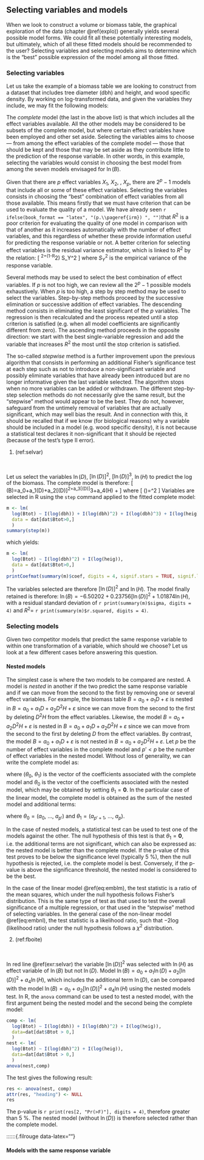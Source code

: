 

## Selecting variables and models {#select}

When we look to construct a volume or biomass table, the graphical exploration of the data (chapter \@ref(explo)) generally yields several possible model forms. We could fit all these potentially interesting models, but ultimately, which of all these fitted models should be recommended to the user? Selecting variables and selecting models aims to determine which is the "best" possible expression of the model among all those fitted.


### Selecting variables

Let us take the example of a biomass table we are looking to construct from a dataset that includes tree diameter (dbh) and height, and wood specific density. By working on log-transformed data, and given the variables they include, we may fit the following models:

\begin{eqnarray*}
\ln(B) &=& a_0+a_1\ln(D)+\varepsilon\\ %
\ln(B) &=& a_0+a_2\ln(H)+\varepsilon\\ %
\ln(B) &=& a_0+a_3\ln(\rho)+\varepsilon\\ %
\ln(B) &=& a_0+a_1\ln(D)+a_2\ln(H)+\varepsilon\\ %
\ln(B) &=& a_0+a_1\ln(D)+a_3\ln(\rho)+\varepsilon\\ %
\ln(B) &=& a_0+a_2\ln(H)+a_3\ln(\rho)+\varepsilon\\ %
\ln(B) &=& a_0+a_1\ln(D)+a_2\ln(H)+a_3\ln(\rho)+\varepsilon
\end{eqnarray*}

The *complete* model (the last in the above list) is that which includes all the effect variables available. All the other models may be considered to be subsets of the complete model, but where certain effect variables have been employed and other set aside. Selecting the variables aims to choose --- from among the effect variables of the complete model --- those that should be kept and those that may be set aside as they contribute little to the prediction of the response variable. In other words, in this example, selecting the variables would consist in choosing the best model from among the seven models envisaged for $\ln(B)$.

Given that there are $p$ effect variables $X_1$, $X_2$, \ldots, $X_p$, there are $2^p-1$ models that include all or some of these effect variables. Selecting the variables consists in choosing the "best" combination of effect variables from all those available. This means firstly that we must have criterion that can be used to evaluate the quality of a model. We have already seen `r ifelse(book_format == "latex", "(p.\\pageref{irm}) ", "")`that $R^2$ is a poor criterion for evaluating the quality of one model in comparison with that of another as it increases automatically with the number of effect variables, and this regardless of whether these provide information useful for predicting the response variable or not. A better criterion for selecting effect variables is the residual variance estimator, which is linked to $R^2$ by the relation:
\[
\hat{\sigma}^2=\frac{n}{n-p-1}(1-R^2)\ S_Y^2
\]
where $S_Y^2$ is the empirical variance of the response variable.

Several methods may be used to select the best combination of effect variables. If $p$ is not too high, we can review all the $2^p-1$ possible models exhaustively. When $p$ is too high, a step by step method may be used to select the variables. Step-by-step methods proceed by the successive elimination or successive addition of effect variables. The descending method consists in eliminating the least significant of the $p$ variables. The regression is then recalculated and the process repeated until a stop criterion is satisfied (e.g. when all model coefficients are significantly different from zero). The ascending method proceeds in the opposite direction: we start with the best single-variable regression and add the variable that increases $R^2$ the most until the stop criterion is satisfied.

The so-called *stepwise* method is a further improvement upon the previous algorithm that consists in performing an additional Fisher's significance test at each step such as not to introduce a non-significant variable and possibly eliminate variables that have already been introduced but are no longer informative given the last variable selected. The algorithm stops when no more variables can be added or withdrawn. The different step-by-step selection methods do not necessarily give the same result, but the "stepwise" method would appear to be the best. They do not, however, safeguard from the untimely removal of variables that are actually significant, which may well bias the result. And in connection with this, it should be recalled that if we know (for biological reasons) why a variable should be included in a model (e.g. wood specific density), it is not because a statistical test declares it non-significant that it should be rejected (because of the test's type II error).

:::::::{.filrouge data-latex=""}

(@eq-selvar) (ref:selvar)

:::{.exercise #selvar name="(ref:selvar)"}
\  
:::

Let us select the variables $\ln(D)$, $[\ln(D)]^2$, $[\ln(D)]^3$, $\ln(H)$ to predict the log of the biomass. The complete model is therefore:
\[
\ln(B)=a_0+a_1\ln(D)+a_2[\ln(D)]^2+a_3[\ln(D)]^3+a_4\ln(H)
+\varepsilon
\]
where
\[
\mathrm{Var}(\varepsilon)=\sigma^2
\]
Variables are selected in R using the `step` command applied to the fitted complete model:

```r
m <- lm(
  log(Btot) ~ I(log(dbh)) + I(log(dbh)^2) + I(log(dbh)^3) + I(log(heig)),
  data = dat[dat$Btot>0,]
  )
summary(step(m))
```

which yields:

```r
m <- lm(
  log(Btot) ~ I(log(dbh)^2) + I(log(heig)),
  data = dat[dat$Btot>0,]
  )
printCoefmat(summary(m)$coef, digits = 4, signif.stars = TRUE, signif.legend = FALSE)
```

The variables selected are therefore  $[\ln(D)]^2$ and $\ln(H)$. The model finally retained is therefore:
$\ln(B)=-6.50202+0.23756[\ln(D)]^2+1.01874\ln(H)$, with a residual standard deviation of `r print(summary(m)$sigma, digits = 4)` and $R^2=$ `r print(summary(m)$r.squared, digits = 4)`.

::::::


### Selecting models {#selmod}

Given two competitor models that predict the same response variable to within one transformation of a variable, which should we choose? Let us look at a few different cases before answering this question.

#### Nested models {-}

The simplest case is where the two models to be compared are nested. A model is *nested* in another if the two predict the same response variable and if we can move from the second to the first by removing one or several effect variables. For example, the biomass table $B=a_0+a_1D+\varepsilon$ is nested in $B=a_0+a_1D+a_2D^2H+\varepsilon$ since we can move from the second to the first by deleting $D^2H$ from the effect variables. Likewise, the model $B=a_0+a_2D^2H+\varepsilon$ is nested in $B=a_0+a_1D+a_2D^2H+\varepsilon$ since we can move from the second to the first by deleting $D$ from the effect variables. By contrast, the model $B=a_0+a_1D+\varepsilon$ is not nested in $B=a_0+a_2D^2H+\varepsilon$. Let $p$ be the number of effect variables in the complete model and $p'<p$ be the number of effect variables in the nested model. Without loss of generality, we can write the complete model as:

\begin{equation}
Y=f(X_1,\ \ldots,\ X_{p'},\ X_{p'+1},\ \ldots,\ X_p;
\theta_0,\ \theta_1)+\varepsilon(\#eq:embnl)
\end{equation}

where ($\theta_0$, $\theta_1$) is the vector of the coefficients associated with the complete model and $\theta_0$ is the vector of the coefficients associated with the nested model, which may be obtained by setting 
$\theta_1=\mathbf{0}$. In the particular case of the linear model, the complete model is obtained as the sum of the nested model and additional terms:

\begin{equation}
\underbrace{\underbrace{Y=a_0+a_1X_1+\ldots+a_{p'}X_{p'}}_{\mbox{\scriptsize
nested model}}+a_{p'+1}X_{p'+1}+\ldots+a_pX_p}_{\mbox{
\scriptsize complete model}}+\varepsilon(\#eq:emblm)
\end{equation}

where $\theta_0=(a_0,\ \ldots,\ a_{p'})$ and $\theta_1=(a_{p'+1},\ \ldots,\ a_p)$.

In the case of nested models, a statistical test can be used to test one of the models against the other. The null hypothesis of this test is that $\theta_1=\mathbf{0}$, i.e. the additional terms are not significant, which can also be expressed as: the nested model is better than the complete model. If the p-value of this test proves to be below the significance level (typically 5\ \%), then the null hypothesis is rejected, i.e. the complete model is best. Conversely, if the p-value is above the significance threshold, the nested model is considered to be the best.

In the case of the linear model \@ref(eq:emblm), the test statistic is a ratio of the mean squares, which under the null hypothesis follows Fisher's distribution. This is the same type of test as that used to test the overall significance of a multiple regression, or that used in the "stepwise" method of selecting variables. In the general case of the non-linear model \@ref(eq:embnl), the test statistic is a likelihood ratio, such that $-2\log$(likelihood ratio) under the null hypothesis follows a $\chi^2$ distribution.

::::::{.filrouge data-latex=""}

(@eq-fboite) (ref:fboite)

:::{.exercise #fboite name="(ref:fboite)"}
\  
:::

In red line \@ref(exr:selvar) the variable $[\ln(D)]^2$ was selected with $\ln(H)$ as effect variable of $\ln(B)$ but not $\ln(D)$. Model $\ln(B)=a_0+a_1\ln(D)+a_2[\ln(D)]^2+a_4\ln(H)$, which includes the additional term $\ln(D)$, can be compared with the model $\ln(B)=a_0+a_2[\ln(D)]^2+a_4\ln(H)$ using the nested models test. In R, the `anova` command can be used to test a nested model, with the first argument being the nested model and the second being the complete model:

```r
comp <- lm(
  log(Btot) ~ I(log(dbh)) + I(log(dbh)^2) + I(log(heig)), 
  data=dat[dat$Btot > 0,]
  )
nest <- lm(
  log(Btot) ~ I(log(dbh)^2) + I(log(heig)), 
  data=dat[dat$Btot > 0,]
  )
anova(nest,comp)
```

The test gives the following result:

```r
res <- anova(nest, comp)
attr(res, "heading") <- NULL
res
```

The p-value is  `r print(res[2, "Pr(>F)"], digits = 4)`, therefore greater than 5\ \%. The nested model (without $\ln(D)$) is therefore selected rather than the complete model.

::::::

::::::{.filrouge data-latex=""}


\begin{filrouge}{Testing nested models: $\ln(H)$}{fboite2}%
The model $\ln(B)=-\decimal{8}{42722}+\decimal{2}{36104}\ln(D)$ was obtained in red line \@ref(exr:rllnBvD) whereas red line \@ref(exr:flnDlnH) gave the model $\ln(B)=-\decimal{8}{9050}+\decimal{1}{8654}\ln(D)+\decimal{0}{7083}\ln(H)$. As the first is nested in the second, we can test for which is the best. The command 
\R{comp <- lm(log(Btot)$\sim$I(log(dbh))+I(log(heig)),data=dat[dat\$Btot>0,])%
\\ nest <- lm(log(Btot)$\sim$I(log(dbh)),data=dat[dat\$Btot>0,])%
\\ anova(nest,comp)}%
yields:
\Rout{\begin{tabular}{lrrrrrrl}%
  & Res.Df &    RSS & Df & Sum of Sq &      F &   Pr(>F) &   \\ %
1 &     39 & 8.3236 &    &           &        &          &   \\ %
2 &     38 & 6.4014 &  1 &    1.9222 & 11.410 & 0.001698 & **\\ %
\end{tabular}}%
As the p-value is less than 5\ \%, the complete model (including $\ln(H)$ as effect variable) is selected rather than the nested model.

\end{filrouge}

#### Models with the same response variable


